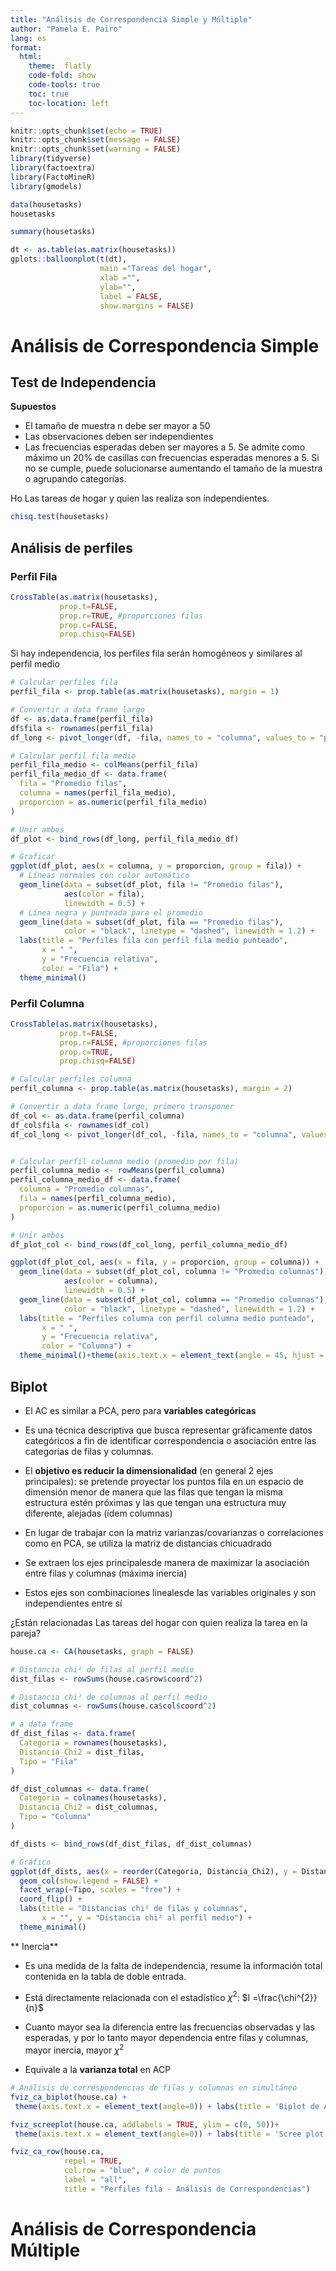 ---
title: "Análisis de Correspondencia Simple y Múltiple"
author: "Pamela E. Pairo"
lang: es
format:
  html:
    theme:  flatly
    code-fold: show
    code-tools: true
    toc: true
    toc-location: left
---

```{r setup, include=FALSE}
knitr::opts_chunk$set(echo = TRUE)
knitr::opts_chunk$set(message = FALSE)
knitr::opts_chunk$set(warning = FALSE)
library(tidyverse)
library(factoextra)
library(FactoMineR)
library(gmodels)
```

```{r}

data(housetasks)
housetasks

```

```{r}
summary(housetasks)
```

```{r}
dt <- as.table(as.matrix(housetasks))
gplots::balloonplot(t(dt), 
                    main ="Tareas del hogar", 
                    xlab ="", 
                    ylab="",
                    label = FALSE, 
                    show.margins = FALSE)
```

# Análisis de Correspondencia Simple
## Test de Independencia

**Supuestos**

- El tamaño de muestra n debe ser mayor a 50
- Las observaciones deben ser independientes
- Las frecuencias esperadas deben ser mayores a 5. Se admite como máximo un 20% de casillas con frecuencias esperadas menores a 5. Si no se cumple, puede solucionarse aumentando el tamaño de la muestra o agrupando categorías.

Ho Las tareas de hogar y quien las realiza son independientes.

```{r}
chisq.test(housetasks)
```
## Análisis de perfiles
### Perfil Fila

```{r}
CrossTable(as.matrix(housetasks),
           prop.t=FALSE,
           prop.r=TRUE, #proporciones filas
           prop.c=FALSE, 
           prop.chisq=FALSE)
```
Si hay independencia, los perfiles fila serán homogéneos y similares al perfil medio

```{r}
# Calcular perfiles fila
perfil_fila <- prop.table(as.matrix(housetasks), margin = 1)

# Convertir a data frame largo
df <- as.data.frame(perfil_fila)
df$fila <- rownames(perfil_fila)
df_long <- pivot_longer(df, -fila, names_to = "columna", values_to = "proporcion")

# Calcular perfil fila medio
perfil_fila_medio <- colMeans(perfil_fila)
perfil_fila_medio_df <- data.frame(
  fila = "Promedio filas",
  columna = names(perfil_fila_medio),
  proporcion = as.numeric(perfil_fila_medio)
)

# Unir ambos
df_plot <- bind_rows(df_long, perfil_fila_medio_df)

# Graficar
ggplot(df_plot, aes(x = columna, y = proporcion, group = fila)) +
  # Líneas normales con color automático
  geom_line(data = subset(df_plot, fila != "Promedio filas"),
            aes(color = fila),
            linewidth = 0.5) +
  # Línea negra y punteada para el promedio
  geom_line(data = subset(df_plot, fila == "Promedio filas"),
            color = "black", linetype = "dashed", linewidth = 1.2) +
  labs(title = "Perfiles fila con perfil fila medio punteado",
       x = " ",
       y = "Frecuencia relativa",
       color = "Fila") +
  theme_minimal()

```



### Perfil Columna

```{r}
CrossTable(as.matrix(housetasks),
           prop.t=FALSE,
           prop.r=FALSE, #proporciones filas
           prop.c=TRUE, 
           prop.chisq=FALSE)


```

```{r}

# Calcular perfiles columna
perfil_columna <- prop.table(as.matrix(housetasks), margin = 2)

# Convertir a data frame largo, primero transponer
df_col <- as.data.frame(perfil_columna)
df_col$fila <- rownames(df_col)
df_col_long <- pivot_longer(df_col, -fila, names_to = "columna", values_to = "proporcion")


# Calcular perfil columna medio (promedio por fila)
perfil_columna_medio <- rowMeans(perfil_columna)
perfil_columna_medio_df <- data.frame(
  columna = "Promedio columnas",
  fila = names(perfil_columna_medio),
  proporcion = as.numeric(perfil_columna_medio)
)

# Unir ambos
df_plot_col <- bind_rows(df_col_long, perfil_columna_medio_df)

ggplot(df_plot_col, aes(x = fila, y = proporcion, group = columna)) +
  geom_line(data = subset(df_plot_col, columna != "Promedio columnas"),
            aes(color = columna),
            linewidth = 0.5) +
  geom_line(data = subset(df_plot_col, columna == "Promedio columnas"),
            color = "black", linetype = "dashed", linewidth = 1.2) +
  labs(title = "Perfiles columna con perfil columna medio punteado",
       x = " ",
       y = "Frecuencia relativa",
       color = "Columna") +
  theme_minimal()+theme(axis.text.x = element_text(angle = 45, hjust = 1))

```

## Biplot

- El AC es similar a PCA, pero para **variables categóricas**

- Es una técnica descriptiva que busca representar gráficamente datos categóricos a fin de identificar correspondencia o asociación entre las categorías de filas y columnas. 

- El **objetivo es reducir la dimensionalidad** (en general 2 ejes principales): se pretende proyectar los puntos fila en un espacio de dimensión menor de manera que las filas que tengan la misma estructura estén próximas y las que tengan una estructura muy diferente, alejadas (ídem columnas)

- En lugar de trabajar con la matriz varianzas/covarianzas o correlaciones como en PCA, se utiliza la matriz de distancias chicuadrado

- Se extraen los ejes principalesde manera de maximizar la asociación entre filas y columnas (máxima inercia)

- Estos ejes son combinaciones linealesde las variables originales y son independientes entre sí


¿Están relacionadas Las tareas del hogar con quien realiza la tarea en la pareja?

```{r}
house.ca <- CA(housetasks, graph = FALSE)
```

```{r}
# Distancia chi² de filas al perfil medio
dist_filas <- rowSums(house.ca$row$coord^2)

# Distancia chi² de columnas al perfil medio
dist_columnas <- rowSums(house.ca$col$coord^2)

# a data frame
df_dist_filas <- data.frame(
  Categoria = rownames(housetasks),
  Distancia_Chi2 = dist_filas,
  Tipo = "Fila"
)

df_dist_columnas <- data.frame(
  Categoria = colnames(housetasks),
  Distancia_Chi2 = dist_columnas,
  Tipo = "Columna"
)

df_dists <- bind_rows(df_dist_filas, df_dist_columnas)

# Gráfico
ggplot(df_dists, aes(x = reorder(Categoria, Distancia_Chi2), y = Distancia_Chi2, fill = Tipo)) +
  geom_col(show.legend = FALSE) +
  facet_wrap(~Tipo, scales = "free") +
  coord_flip() +
  labs(title = "Distancias chi² de filas y columnas",
       x = "", y = "Distancia chi² al perfil medio") +
  theme_minimal()

```

** Inercia**

- Es una medida de la falta de independencia, resume la información total
contenida en la tabla de doble entrada.

- Está directamente relacionada con el estadístico $\chi^{2}$: $I =\frac{\chi^{2}}{n}$

- Cuanto mayor sea la diferencia entre las frecuencias observadas y las
esperadas, y por lo tanto mayor dependencia entre filas y columnas, mayor
inercia, mayor $\chi^{2}$

- Equivale a la **varianza total** en ACP

```{r}
# Análisis de correspondencias de filas y columnas en simultáneo
fviz_ca_biplot(house.ca) +
 theme(axis.text.x = element_text(angle=0)) + labs(title = 'Biplot de Análisis de Correspondencia Housetasks')+theme(panel.background = element_rect(fill = "grey95"))
```



```{r}
fviz_screeplot(house.ca, addlabels = TRUE, ylim = c(0, 50))+
 theme(axis.text.x = element_text(angle=0)) + labs(title = 'Scree plot',  x = 'Dimensión', y = 'Contribución inercia explicada')+theme(panel.background = element_rect(fill = "grey95"))
```

```{r}
fviz_ca_row(house.ca, 
            repel = TRUE, 
            col.row = "blue", # color de puntos
            label = "all", 
            title = "Perfiles fila - Análisis de Correspondencias")
```

# Análisis de Correspondencia Múltiple

